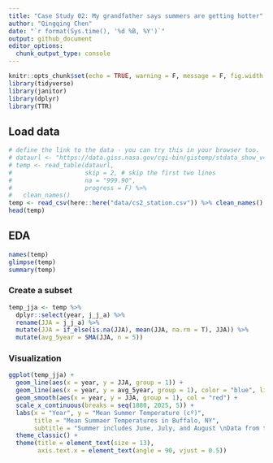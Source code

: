 ```yaml
---
title: "Case Study 02: My grandfather says summers are getting hotter"
author: "Qingqing Chen"
date: "`r format(Sys.time(), '%d %B, %Y')`"
output: github_document
editor_options: 
  chunk_output_type: console
---
```


```r
knitr::opts_chunk$set(echo = TRUE, warning = F, message = F, fig.width = 10, fig.height = 10)
library(tidyverse)
library(janitor)
library(dplyr)
library(TTR)
```

## Load data 

```r
# define the link to the data - you can try this in your browser too.  Note that the URL ends in .txt.
# dataurl <- "https://data.giss.nasa.gov/cgi-bin/gistemp/stdata_show_v4.cgi?id=USW00014733&ds=14&dt=1"
# temp <- read_table(dataurl, 
#                    skip = 2, # skip the first two lines
#                    na = "999.90",
#                    progress = F) %>% 
#   clean_names() 
temp <- read_csv(here::here("data/cs2_station.csv")) %>% clean_names() 
head(temp)
```

## EDA
```r
names(temp)
glimpse(temp)
summary(temp)
```


### Create a subset 
```r
temp_jja <- temp %>% 
  dplyr::select(year, j_j_a) %>%
  rename(JJA = j_j_a) %>% 
  mutate(JJA = if_else(is.na(JJA), mean(JJA, na.rm = T), JJA)) %>%
  mutate(avg_5year = SMA(JJA, n = 5)) 
```



### Visualization
```r
ggplot(temp_jja) +
  geom_line(aes(x = year, y = JJA, group = 1)) +
  geom_line(aes(x = year, y = avg_5year, group = 1), color = "blue", linetype = 2, lwd = 0.8) +
  geom_smooth(aes(x = year, y = JJA, group = 1), col = "red") +
  scale_x_continuous(breaks = seq(1880, 2025, 5)) +
  labs(x = "Year", y = "Mean Summer Temperature (cº)",
       title = "Mean Summaer Temperatures in Buffalo, NY",
       subtitle = "Summer includes June, July, and August \nData from the Global Historical Climate Network \nRed line is a LOESS smooth and blue line is a moving average of 5 years' temperature") +
  theme_classic() +
  theme(title = element_text(size = 13), 
        axis.text.x = element_text(angle = 90, vjust = 0.5))
``` 

